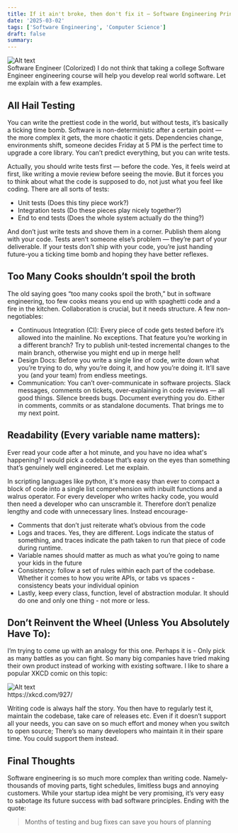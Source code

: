 ```yaml
---
title: If it ain't broke, then don't fix it – Software Engineering Principles
date: '2025-03-02'
tags: ['Software Engineering', 'Computer Science']
draft: false
summary:
---
```


<div style={{ display: 'flex', justifyContent: 'center' }}>
  <img src="/static/images/harold.png" alt="Alt text" style={{ width: '75%' }} />
</div>
<span style={{ color: 'grey', fontSize: '0.8em', display: 'block', textAlign: 'center' }}>
  Software Engineer (Colorized)
</span>
I do not think that taking a college Software Engineer engineering course will help you develop real world software. Let
me explain with a few examples.

## All Hail Testing

You can write the prettiest code in the world, but without tests, it’s basically a ticking time bomb. Software is non-deterministic after a certain point — the more complex it gets, the more chaotic it gets. Dependencies change, environments shift, someone decides Friday at 5 PM is the perfect time to upgrade a core library. You can’t predict everything, but you can write tests.

Actually, you should write tests first — before the code. Yes, it feels weird at first, like writing a movie review before seeing the movie. But it forces you to think about what the code is supposed to do, not just what you feel like coding.
There are all sorts of tests:

- Unit tests (Does this tiny piece work?)
- Integration tests (Do these pieces play nicely together?)
- End to end tests (Does the whole system actually do the thing?)

And don’t just write tests and shove them in a corner. Publish them along with your code. Tests aren’t someone else’s problem — they’re part of your deliverable. If your tests don’t ship with your code, you’re just handing future-you a ticking time bomb and hoping they have better reflexes.

## Too Many Cooks shouldn’t spoil the broth

The old saying goes “too many cooks spoil the broth,” but in software engineering, too few cooks means you end up with spaghetti code and a fire in the kitchen. Collaboration is crucial, but it needs structure.
A few non-negotiables:

- Continuous Integration (CI): Every piece of code gets tested before it’s allowed into the mainline. No exceptions. That feature you’re working in a different branch? Try to publish unit-tested incremental changes to the main branch, otherwise you might end up in merge hell!
- Design Docs: Before you write a single line of code, write down what you’re trying to do, why you’re doing it, and how you’re doing it. It’ll save you (and your team) from endless meetings.
- Communication: You can’t over-communicate in software projects. Slack messages, comments on tickets, over-explaining in code reviews — all good things. Silence breeds bugs. Document everything you do. Either in comments, commits or as standalone documents. That brings me to my next point.

## Readability (Every variable name matters):

Ever read your code after a hot minute, and you have no idea what's happening? I would pick a codebase that’s easy on the eyes than something that’s genuinely well engineered. Let me explain.

In scripting languages like python, it's more easy than ever to compact a block of code into a single list comprehension with inbuilt functions and a walrus operator. For every developer who writes hacky code, you would then need a developer who can unscramble it. Therefore don’t penalize lengthy and code with unnecessary lines. Instead encourage-

- Comments that don’t just reiterate what’s obvious from the code
- Logs and traces. Yes, they are different. Logs indicate the status of something, and traces indicate the path taken to run that piece of code during runtime.
- Variable names should matter as much as what you’re going to name your kids in the future
- Consistency: follow a set of rules within each part of the codebase. Whether it comes to how you write APIs, or tabs vs spaces - consistency beats your individual opinion
- Lastly, keep every class, function, level of abstraction modular. It should do one and only one thing - not more or less.

## Don’t Reinvent the Wheel (Unless You Absolutely Have To):

I’m trying to come up with an analogy for this one. Perhaps it is - Only pick as many battles as you can fight. So many big companies have tried making their own product instead of working with existing software. I like to share a popular XKCD comic on this topic:

<div style={{ display: 'flex', justifyContent: 'center' }}>
  <img src="/static/images/xkcd-standards.png" alt="Alt text" style={{ width: '90%' }} />
</div>
<span style={{ color: 'grey', fontSize: '0.8em', display: 'block', textAlign: 'center' }}>https://xkcd.com/927/</span>

Writing code is always half the story. You then have to regularly test it, maintain the codebase, take care of releases etc. Even if it doesn’t support all your needs, you can save on so much effort and money when you switch to open source; There’s so many developers who maintain it in their spare time. You could support them instead.

## Final Thoughts

Software engineering is so much more complex than writing code. Namely- thousands of moving parts, tight schedules, limitless bugs and annoying customers. While your startup idea might be very promising, it’s very easy to sabotage its future success with bad software principles. Ending with the quote:

> Months of testing and bug fixes can save you hours of planning

<BlogNewsletterForm title="Get an email when the next blog is published! No spam." />
